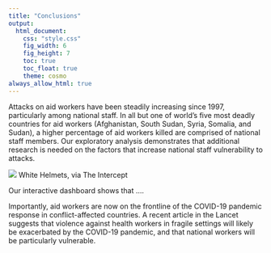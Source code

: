 ```yaml
---
title: "Conclusions"
output: 
  html_document:
    css: "style.css"
    fig_width: 6
    fig_height: 7
    toc: true
    toc_float: true
    theme: cosmo
always_allow_html: true
---
```




Attacks on aid workers have been steadily increasing since 1997, particularly among national staff. In all but one of world's five most deadly countries for aid workers (Afghanistan, South Sudan, Syria, Somalia, and Sudan), a higher percentage of aid workers killed are comprised of national staff members. Our exploratory analysis demonstrates that additional research is needed on the factors that increase national staff vulnerability to attacks. 


![](IMAGES/white-helmets-ft.jpg)
White Helmets, via The Intercept 


Our interactive dashboard shows that ....


Importantly, aid workers are now on the frontline of the COVID-19 pandemic response in conflict-affected countries. A recent article in the Lancet suggests that violence against health workers in fragile settings will likely be exacerbated by the COVID-19 pandemic, and that national workers will be particularly vulnerable. 






